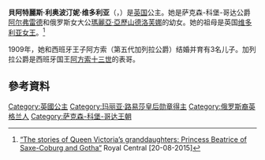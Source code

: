 {{Infobox royalty
| name        = 貝阿特麗斯
| title       = 加列拉公爵夫人
| image       = Beatriceedinburgh1884.jpg
| image_size  = 250px
| caption     = 1884年
| full name   = Beatrice Leopoldine Victoria
|birth_date   = {{birth date|1909|6|22}}
| birth_place = {{UK}}[[英格兰|英格兰]][[肯特郡|肯特郡]]
| death_date  = {{Death date and age|1966|7|13|1884|4|20|df=y}}
| death_place = {{flag|Spanish State}}[[桑卢卡尔-德巴拉梅达|桑卢卡尔-德巴拉梅达]]
| house       = [[萨克森-科堡-哥达王朝|萨克森-科堡-哥达]]
| father      = [[阿尔弗雷德_(萨克森-科堡-哥达公爵)|阿尔弗雷德，萨克森-科堡-哥达公爵]]
| mother      = [[瑪麗亞·亞歷山德洛芙娜_(俄羅斯)|俄罗斯女大公瑪麗亞·亞歷山德洛芙娜]]
| spouse      = 加列拉公爵阿方索王子
| issue       = 加列拉公爵阿瓦洛王子<br>阿隆索王子<br>阿塔弗王子
| religion    =
}}
'''貝阿特麗斯·利奥波汀妮·维多利亚'''（{{lang-en|Beatrice Leopoldine Victoria}}，{{bd|1884年|4月20日|1966年|7月13日|catIdx=Beatrice}}）是[[英国|英国]]公主。她是萨克森-科堡-哥达公爵[[阿尔弗雷德_(萨克森-科堡-哥达公爵)|阿尔弗雷德]]和俄罗斯女大公[[瑪麗亞·亞歷山德洛芙娜_(俄羅斯)|瑪麗亞·亞歷山德洛芙娜]]的幼女。她的祖母是英国[[维多利亚女王|维多利亚女王]]。<ref>[https://royalcentral.co.uk/interests/history/the-stories-of-queen-victorias-granddaughters-princess-beatrice-of-saxe-coburg-and-gotha-51545/ “The stories of Queen Victoria’s granddaughters: Princess Beatrice of Saxe-Coburg and Gotha“] {{Wayback|url=https://royalcentral.co.uk/interests/history/the-stories-of-queen-victorias-granddaughters-princess-beatrice-of-saxe-coburg-and-gotha-51545/ |date=20160620151823 }} Royal Central [20-08-2015]</ref>

1909年，她和西班牙王子阿方索（第五代加列拉公爵）结婚并育有3名儿子。加列拉公爵是西班牙国王[[阿方索十三世|阿方索十三世]]的表哥。

== 參考資料 ==
{{reflist}}

{{英國公主}}
{{Authority control}}
{{DEFAULTSORT:Beatrice}}

[[Category:英國公主|Category:英國公主]]
[[Category:玛丽亚·路易莎皇后勋章得主|Category:玛丽亚·路易莎皇后勋章得主]]
[[Category:俄罗斯裔英格兰人|Category:俄罗斯裔英格兰人]]
[[Category:萨克森-科堡-哥达王朝|Category:萨克森-科堡-哥达王朝]]